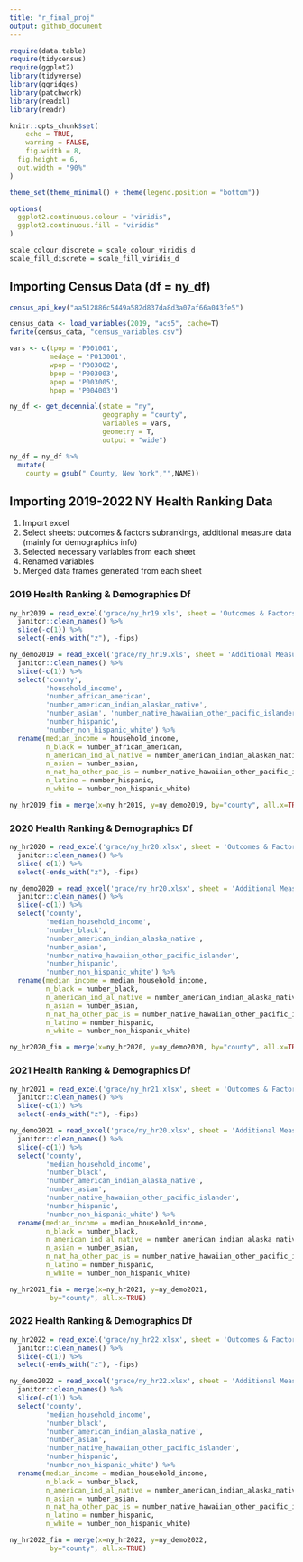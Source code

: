 ```yaml
---
title: "r_final_proj"
output: github_document
---
```


```r
require(data.table)
require(tidycensus)
require(ggplot2)
library(tidyverse)
library(ggridges)
library(patchwork)
library(readxl)
library(readr)

knitr::opts_chunk$set(
	echo = TRUE,
	warning = FALSE,
	fig.width = 8, 
  fig.height = 6,
  out.width = "90%"
)

theme_set(theme_minimal() + theme(legend.position = "bottom"))

options(
  ggplot2.continuous.colour = "viridis",
  ggplot2.continuous.fill = "viridis"
)

scale_colour_discrete = scale_colour_viridis_d
scale_fill_discrete = scale_fill_viridis_d
```

## Importing Census Data (df = ny_df)

```r
census_api_key("aa512886c5449a582d837da8d3a07af66a043fe5")

census_data <- load_variables(2019, "acs5", cache=T)
fwrite(census_data, "census_variables.csv")

vars <- c(tpop = 'P001001',
          medage = 'P013001',
          wpop = 'P003002',
          bpop = 'P003003',
          apop = 'P003005',
          hpop = 'P004003')

ny_df <- get_decennial(state = "ny", 
                       geography = "county",
                       variables = vars,
                       geometry = T,
                       output = "wide")

ny_df = ny_df %>%
  mutate(
    county = gsub(" County, New York","",NAME))
```

## Importing 2019-2022 NY Health Ranking Data 

1. Import excel
2. Select sheets: outcomes & factors subrankings, additional measure data (mainly for demographics info)
3. Selected necessary variables from each sheet
4. Renamed variables 
5. Merged data frames generated from each sheet

### 2019 Health Ranking & Demographics Df
```r
ny_hr2019 = read_excel('grace/ny_hr19.xls', sheet = 'Outcomes & Factors SubRankings', skip = 1) %>% 
  janitor::clean_names() %>% 
  slice(-c(1)) %>% 
  select(-ends_with("z"), -fips)

ny_demo2019 = read_excel('grace/ny_hr19.xls', sheet = 'Additional Measure Data', skip = 1) %>% 
  janitor::clean_names() %>% 
  slice(-c(1)) %>% 
  select('county', 
         'household_income', 
         'number_african_american', 
         'number_american_indian_alaskan_native', 
         'number_asian', 'number_native_hawaiian_other_pacific_islander', 
         'number_hispanic', 
         'number_non_hispanic_white') %>% 
  rename(median_income = household_income, 
         n_black = number_african_american, 
         n_american_ind_al_native = number_american_indian_alaskan_native, 
         n_asian = number_asian, 
         n_nat_ha_other_pac_is = number_native_hawaiian_other_pacific_islander, 
         n_latino = number_hispanic, 
         n_white = number_non_hispanic_white)

ny_hr2019_fin = merge(x=ny_hr2019, y=ny_demo2019, by="county", all.x=TRUE)
```

### 2020 Health Ranking & Demographics Df
```r
ny_hr2020 = read_excel('grace/ny_hr20.xlsx', sheet = 'Outcomes & Factors SubRankings', skip = 1) %>% 
  janitor::clean_names() %>% 
  slice(-c(1)) %>% 
  select(-ends_with("z"), -fips)

ny_demo2020 = read_excel('grace/ny_hr20.xlsx', sheet = 'Additional Measure Data', skip = 1) %>% 
  janitor::clean_names() %>% 
  slice(-c(1)) %>% 
  select('county', 
         'median_household_income', 
         'number_black', 
         'number_american_indian_alaska_native', 
         'number_asian', 
         'number_native_hawaiian_other_pacific_islander', 
         'number_hispanic', 
         'number_non_hispanic_white') %>% 
  rename(median_income = median_household_income, 
         n_black = number_black, 
         n_american_ind_al_native = number_american_indian_alaska_native, 
         n_asian = number_asian, 
         n_nat_ha_other_pac_is = number_native_hawaiian_other_pacific_islander, 
         n_latino = number_hispanic, 
         n_white = number_non_hispanic_white)

ny_hr2020_fin = merge(x=ny_hr2020, y=ny_demo2020, by="county", all.x=TRUE)
```

### 2021 Health Ranking & Demographics Df
```r
ny_hr2021 = read_excel('grace/ny_hr21.xlsx', sheet = 'Outcomes & Factors SubRankings', skip = 1) %>% 
  janitor::clean_names() %>% 
  slice(-c(1)) %>% 
  select(-ends_with("z"), -fips)

ny_demo2021 = read_excel('grace/ny_hr20.xlsx', sheet = 'Additional Measure Data', skip = 1) %>% 
  janitor::clean_names() %>% 
  slice(-c(1)) %>% 
  select('county', 
         'median_household_income', 
         'number_black', 
         'number_american_indian_alaska_native', 
         'number_asian', 
         'number_native_hawaiian_other_pacific_islander', 
         'number_hispanic', 
         'number_non_hispanic_white') %>% 
  rename(median_income = median_household_income, 
         n_black = number_black, 
         n_american_ind_al_native = number_american_indian_alaska_native, 
         n_asian = number_asian, 
         n_nat_ha_other_pac_is = number_native_hawaiian_other_pacific_islander, 
         n_latino = number_hispanic, 
         n_white = number_non_hispanic_white)

ny_hr2021_fin = merge(x=ny_hr2021, y=ny_demo2021, 
          by="county", all.x=TRUE)
```

### 2022 Health Ranking & Demographics Df
```r
ny_hr2022 = read_excel('grace/ny_hr22.xlsx', sheet = 'Outcomes & Factors SubRankings', skip = 1) %>% 
  janitor::clean_names() %>% 
  slice(-c(1)) %>% 
  select(-ends_with("z"), -fips)

ny_demo2022 = read_excel('grace/ny_hr22.xlsx', sheet = 'Additional Measure Data', skip = 1) %>% 
  janitor::clean_names() %>% 
  slice(-c(1)) %>% 
  select('county', 
         'median_household_income', 
         'number_black', 
         'number_american_indian_alaska_native', 
         'number_asian', 
         'number_native_hawaiian_other_pacific_islander', 
         'number_hispanic', 
         'number_non_hispanic_white') %>% 
  rename(median_income = median_household_income, 
         n_black = number_black, 
         n_american_ind_al_native = number_american_indian_alaska_native, 
         n_asian = number_asian, 
         n_nat_ha_other_pac_is = number_native_hawaiian_other_pacific_islander, 
         n_latino = number_hispanic, 
         n_white = number_non_hispanic_white)

ny_hr2022_fin = merge(x=ny_hr2022, y=ny_demo2022, 
          by="county", all.x=TRUE)
```

